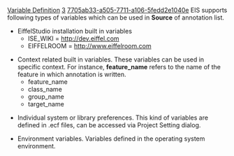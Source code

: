 [[Property:title|Variable Definition]]
[[Property:weight|3]]
[[Property:uuid|7705ab33-a505-7711-a106-5fedd2e1040e]]
EIS supports following types of variables which can be used in '''Source''' of annotation list. 
*  EiffelStudio installation built in variables 
**  ISE_WIKI = http://dev.eiffel.com 
**  EIFFELROOM = http://www.eiffelroom.com 

*  Context related built in variables. These variables can be used in specific context. For instance, '''feature_name''' refers to the name of the feature in which annotation is written. 
**  feature_name 
**  class_name 
**  group_name 
**  target_name 

{{note|'''Note: '''This kind of variables can only be used in components that are enclosed in those the variable name refers to. For example, '''feature_name''' has no effect if used in a target component.}}

*  Individual system or library preferences. This kind of variables are defined in .ecf files, can be accessed via Project Setting dialog. 
{{note|System -> Target -> Advanced -> Variables}}

*  Environment variables. Variables defined in the operating system environment. 




